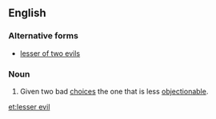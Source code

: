 ==English==

===Alternative forms===
*[[lesser of two evils]]

===Noun===
{{en-noun|-}}
{{wikipedia}}

# Given two bad [[choice]]s the one that is less [[objectionable]].

[[et:lesser evil]]